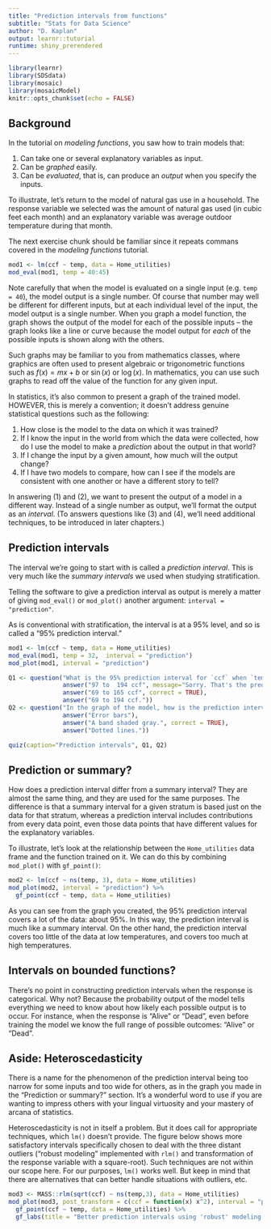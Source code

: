 ```yaml
---
title: "Prediction intervals from functions"
subtitle: "Stats for Data Science"
author: "D. Kaplan"
output: learnr::tutorial
runtime: shiny_prerendered
---
```


```r
library(learnr)
library(SDSdata)
library(mosaic)
library(mosaicModel)
knitr::opts_chunk$set(echo = FALSE)
```

## Background

In the tutorial on *modeling functions*, you saw how to train models that:

1. Can take one or several explanatory variables as input.
2. Can be *graphed* easily.
3. Can be *evaluated*, that is, can produce an *output* when you specify the inputs.

To illustrate, let's return to the model of natural gas use in a household. The response variable we selected was the amount of natural gas used (in cubic feet each month) and an explanatory variable was average outdoor temperature during that month.

The next exercise chunk should be familiar since it repeats commans covered in the *modeling functions* tutorial.

```r
mod1 <- lm(ccf ~ temp, data = Home_utilities)
mod_eval(mod1, temp = 40:45)
```

Note carefully that when the model is evaluated on a single input (e.g. `temp = 40`), the model output is a single number. Of course that number may well be different for different inputs, but at each individual level of the input, the model output is a single number. When you graph a model function, the graph shows the output of the model for each of the possible inputs -- the graph looks like a line or curve because the model output for *each* of the possible inputs is shown along with the others.

Such graphs may be familiar to you from mathematics classes, where graphics are often used to present algebraic or trigonometric functions such as $f(x) = m x + b$ or $\sin(x)$ or $\log(x)$. In mathematics, you can use such graphs to read off the value of the function for any given input. 

In statistics, it's also common to present a graph of the trained model. HOWEVER, this is merely a convention; it doesn't address genuine statistical questions such as the following:

1. How close is the model to the data on which it was trained?
2. If I know the input in the world from which the data were collected, how do I use the model to make a *prediction* about the output in that world?
3. If I change the input by a given amount, how much will the output change?
4. If I have two models to compare, how can I see if the models are consistent with one another or have a different story to tell?

In answering (1) and (2), we want to present the output of a model in a different way. Instead of a single number as output, we'll format the output as an *interval*. (To answers questions like (3) and (4), we'll need additional techniques, to be introduced in later chapters.)

## Prediction intervals

The interval we're going to start with is called a *prediction interval*. This is very much like the *summary intervals* we used when studying stratification.

Telling the software to give a prediction interval as output is merely a matter of giving `mod_eval()` or `mod_plot()` another argument: `interval = "prediction"`. 

As is conventional with stratification, the interval is at a 95% level, and so is called a "95% prediction interval."


```r
mod1 <- lm(ccf ~ temp, data = Home_utilities)
mod_eval(mod1, temp = 32,  interval = "prediction")
mod_plot(mod1, interval = "prediction")
```

```r
Q1 <- question("What is the 95% prediction interval for `ccf` when `temp = 40`?",
               answer("97 to  194 ccf", message="Sorry. That's the prediction interval for `temp = 32`. You were asked about  `temp  = 40`."),
               answer("69 to 165 ccf", correct = TRUE),
               answer("69 to 194 ccf."))
Q2 <- question("In the graph of the model, how is the prediction interval shown?",
               answer("Error bars"),
               answer("A band shaded gray.", correct = TRUE),
               answer("Dotted lines."))

quiz(caption="Prediction intervals", Q1, Q2)
```

## Prediction or summary?

How does a prediction interval differ from a summary interval? They are almost the same thing, and they are used for the same purposes. The difference is that a summary interval for a given stratum is based just on the data for that stratum, whereas a prediction interval includes contributions from every data point, even those data points that have different values for the explanatory variables.

To illustrate, let's look at the relationship between the `Home_utilities` data frame and the function trained on it. We can do this by combining `mod_plot()` with `gf_point()`:

```r
mod2 <- lm(ccf ~ ns(temp, 3), data = Home_utilities)
mod_plot(mod2, interval = "prediction") %>%
  gf_point(ccf ~ temp, data = Home_utilities)
```

As you can see from the graph you created, the 95% prediction interval covers a lot of the data: about 95%. In this way, the prediction interval is much like a summary interval. On the other hand, the prediction interval covers too little of the data at low temperatures, and covers too much at high temperatures. 

## Intervals on bounded functions?

There's no point in constructing prediction intervals when the response is categorical. Why not? Because the probability output of the model tells everything we need to know about how likely each possible output is to occur. For instance, when the response is "Alive" or "Dead", even before training the model we know the full range of possible outcomes: "Alive" or "Dead". 

## Aside: Heteroscedasticity

There is a name for the phenomenon of the prediction interval being too narrow for some inputs and too wide for others, as in the graph you made in the "Prediction or summary?" section. It's a wonderful word to use if you are wanting to impress others with your lingual virtuosity and your mastery of arcana of statistics.

Heteroscedasticity is not in itself a problem. But it does call for appropriate techniques, which `lm()` doesn't provide. The figure below shows more satisfactory intervals specifically chosen to deal with the three distant outliers ("robust modeling" implemented with `rlm()` and transformation of the response variable with a square-root). Such techniques are not within our scope here. For our purposes, `lm()` works well. But keep in mind that there are alternatives that can better handle situations with outliers, etc.

```r
mod3 <- MASS::rlm(sqrt(ccf) ~ ns(temp,3), data = Home_utilities)
mod_plot(mod3, post_transform = c(ccf = function(x) x^2), interval = "prediction") %>%
  gf_point(ccf ~ temp, data = Home_utilities) %>%
  gf_labs(title = "Better prediction intervals using 'robust' modeling and transforms.")
```





